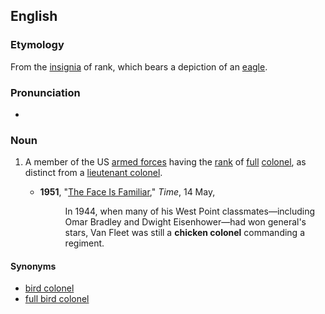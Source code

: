 ==English==

===Etymology===
From the [[insignia]] of rank, which bears a depiction of an [[eagle]].

===Pronunciation===
* {{audio|en|En-au-chicken colonel.ogg|Audio (AU)}}

===Noun===
{{en-noun}}

# {{lb|en|US|slang|dated|military}} A member of the US [[armed forces]] having the [[rank]] of [[full]] [[colonel]], as distinct from a [[lieutenant colonel]].
#* '''1951''', "[http://www.time.com/time/magazine/article/0,9171,935225-2,00.html The Face Is Familiar]," ''Time'', 14 May,
#*: In 1944, when many of his West Point classmates—including Omar Bradley and Dwight Eisenhower—had won general's stars, Van Fleet was still a '''chicken colonel''' commanding a regiment.

====Synonyms====
* [[bird colonel]]
* [[full bird colonel]]